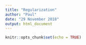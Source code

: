 ---
title: "Regularization"
author: "Paul"
date: "29 November 2018"
output: html_document
---

```{r setup, include=FALSE}
knitr::opts_chunk$set(echo = TRUE)
```

